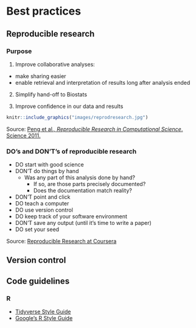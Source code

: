 # Best practices {#bestpractices}

## Reproducible research

### Purpose

1. Improve collaborative analyses:
  * make sharing easier
  * enable retrieval and interpretation of results long after analysis ended

2. Simplify hand-off to Biostats

3. Improve confidence in our data and results

```r
knitr::include_graphics("images/reprodresearch.jpg")
```

Source:  <a href=https://www.ncbi.nlm.nih.gov/pmc/articles/PMC3383002/pdf/nihms382015.pdf>Peng et al., *Reproducible Research in Computational Science*. Science 2011.</a>

### DO's and DON'T's of reproducible research

<!--
<span class="badge badge-success">DO</span> start with good science <br> 
<span class="badge badge-danger">DON'T</span> do things by hand <br>
  Was any part of this analysis done by hand? <br>
    - If so, are those parts precisely documented? <br>
    - Does the documentation match reality? <br>
<span class="badge badge-danger">DON'T</span> point and click<br>
<span class="badge badge-success">DO</span> teach a computer<br>
<span class="badge badge-success">DO</span> use version control<br>
<span class="badge badge-success">DO</span> keep track of your software environment<br>
<span class="badge badge-danger">DON'T</span> save any output (until it's time to write a paper)<br>
<span class="badge badge-success">DO</span> set your seed<br>
-->

+ DO start with good science
+ DON'T do things by hand 
    + Was any part of this analysis done by hand?
        + If so, are those parts precisely documented?
        + Does the documentation match reality?
+ DON'T point and click
+ DO teach a computer
+ DO use version control
+ DO keep track of your software environment
+ DON'T save any output (until it's time to write a paper)
+ DO set your seed


Source: <a href=https://d18ky98rnyall9.cloudfront.net/_675d65293ef671c7dc754b3bd2779da6_Checklist.pdf?Expires=1525392000&Signature=XC-8TNzRrnwFEL5l6xadO9zD1jJxsLjfTwGovr1F6W~lWqZt0B2irE7zHKdQ2kJuQIF650WNaCPJzvnW83E-OaUDaCk4xIhhjdBVwMrJlgDGd3J8sOX2KlL8XRiZTdw3wbXa-C4JZ1r9tpuURHsZyleHTlorJ0ZGWN4VhuBtPd8_&Key-Pair-Id=APKAJLTNE6QMUY6HBC5A>Reproducible Research at Coursera</a> 

## Version control

## Code guidelines

### R

* [Tidyverse Style Guide](https://style.tidyverse.org)
* [Google's R Style Guide](https://google.github.io/styleguide/Rguide.xml)

